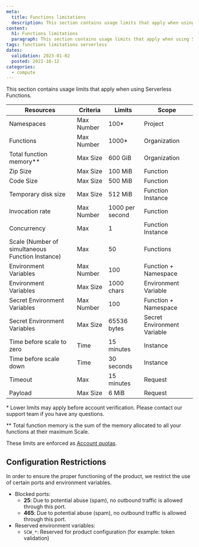 ```yaml
---
meta:
  title: Functions limitations
  description: This section contains usage limits that apply when using Serverless Functions.
content:
  h1: Functions limitations
  paragraph: This section contains usage limits that apply when using Serverless Functions.
tags: functions limitations serverless
dates:
  validation: 2023-01-02
  posted: 2021-10-12
categories:
  - compute
---
```


This section contains usage limits that apply when using Serverless Functions.

| Resources                                        | Criteria   | Limits          | Scope                       |
|--------------------------------------------------|------------|-----------------|-----------------------------|
| Namespaces                                       | Max Number | 100*            | Project                     |
| Functions                                        | Max Number | 1000*           | Organization                |
| Total function memory\**                         | Max Size   | 600 GiB         | Organization                |
| Zip Size                                         | Max Size   | 100 MiB         | Function                    |
| Code Size                                        | Max Size   | 500 MiB         | Function                    |
| Temporary disk size                              | Max Size   | 512 MiB         | Function Instance           |
| Invocation rate                                  | Max Number | 1000 per second | Function                    |
| Concurrency                                      | Max        | 1               | Function Instance           |
| Scale (Number of simultaneous Function Instance) | Max        | 50              | Functions                   |
| Environment Variables                            | Max Number | 100             | Function + Namespace        |
| Environment Variables                            | Max Size   | 1000 chars      | Environment Variable        |
| Secret Environment Variables                     | Max Number | 100             | Function + Namespace        |
| Secret Environment Variables                     | Max Size   | 65536 bytes     | Secret Environment Variable |
| Time before scale to zero                        | Time       | 15 minutes      | Instance                    |
| Time before scale down                           | Time       | 30 seconds      | Instance                    |
| Timeout                                          | Max        | 15 minutes      | Request                     |
| Payload                                          | Max Size   | 6 MiB           | Request                     |

\* Lower limits may apply before account verification. Please contact our support team if you have any questions.

\** Total function memory is the sum of the memory allocated to all your functions at their maximum Scale.

These limits are enforced as [Account quotas](/console/my-account/reference-content/account-quotas/#serverless-functions).

## Configuration Restrictions

In order to ensure the proper functioning of the product, we restrict the use of certain ports and environment variables.

* Blocked ports:
  * **25**: Due to potential abuse (spam), no outbound traffic is allowed through this port.
  * **465**: Due to potential abuse (spam), no outbound traffic is allowed through this port.
* Reserved environment variables:
  * `SCW_*`: Reserved for product configuration (for example: token validation)
